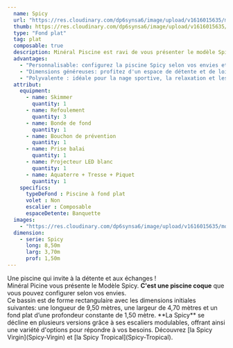 ```yaml
---
  name: Spicy
  url: "https://res.cloudinary.com/dp6synsa6/image/upload/v1616015635/monoblocs-fonds-plats/spicy/piscine-spicy-1_mw1jld.jpg"
  thumb: https://res.cloudinary.com/dp6synsa6/image/upload/v1616015635/monoblocs-fonds-plats/spicy/schema-spicy-380x-060_ajwl7j.gif
  type: "Fond plat"
  tag: plat
  composable: true
  description: Minéral Piscine est ravi de vous présenter le modèle Spicy, une piscine coque personnalisable qui s'adapte parfaitement à vos envies et à votre espace extérieur.
  advantages: 
    - "Personnalisable: configurez la piscine Spicy selon vos envies et préférences."
    - "Dimensions généreuses: profitez d'un espace de détente et de loisirs spacieux"
    - "Polyvalente : idéale pour la nage sportive, la relaxation et les activités ludiques pour toute la famille."
  attribut:
    equipment:
      - name: Skimmer
        quantity: 1
      - name: Refoulement
        quantity: 3
      - name: Bonde de fond
        quantity: 1
      - name: Bouchon de prévention
        quantity: 1
      - name: Prise balai
        quantity: 1
      - name: Projecteur LED blanc
        quantity: 1
      - name: Aquaterre + Tresse + Piquet
        quantity: 1
    specifics:
      typeDeFond : Piscine à fond plat
      volet : Non
      escalier : Composable
      espaceDetente: Banquette
  images:
    - "https://res.cloudinary.com/dp6synsa6/image/upload/v1616015635/monoblocs-fonds-plats/spicy/piscine-spicy-1_mw1jld.jpg"
  dimension:
    - serie: Spicy
      long: 8,50m
      larg: 3,70m
      prof: 1,50m
---
```


<div class=" mt-4 max-w-[720px]">
	<div class="mb-2 text-center font-semibold text-primary">
		Une piscine qui invite à la détente et aux échanges !
	</div>
Minéral Picine vous présente le Modèle Spicy. <strong>C'est une piscine coque</strong> que vous pouvez configurer selon vos envies.<br />
Ce bassin est de forme rectangulaire avec les dimensions initiales suivantes: une longueur de 9,50 mètres, une largeur de 4,70 mètres et un fond plat d’une profondeur constante de 1,50 mètre.
**La Spicy** se décline en plusieurs versions grâce à ses escaliers modulables, offrant ainsi une variété d'options pour répondre à vos besoins.
Découvrez <span  class="text-black font-semibold hover:text-primary">[la Spicy Virgin](Spicy-Virgin)</span> et <span class="text-black font-semibold hover:text-primary">[la Spicy Tropical](Spicy-Tropical)</span>.

</div>
